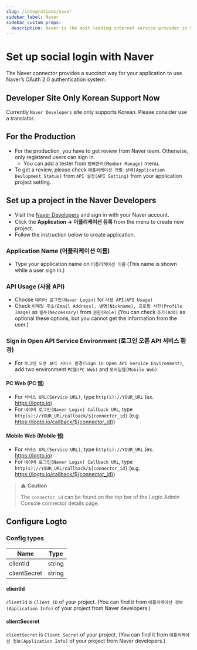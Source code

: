 ```yaml
---
slug: /integrations/naver
sidebar_label: Naver
sidebar_custom_props:
  description: Naver is the most leading internet service provider in South Korea.
---
```



# Set up social login with Naver

The Naver connector provides a succinct way for your application to use Naver’s OAuth 2.0 authentication system.

<GuideTip />

## Developer Site Only Korean Support Now

Currently `Naver Developers` site only supports Korean. Please consider use a translator.

## For the Production

- For the production, you have to get review from Naver team.
  Otherwise, only registered users can sign in.
  - You can add a tester from `맴버관리(Member Manage)` menu.
- To get a review, please check `애플리케이션 개발 상태(Application Devlopment Status)`
  from `API 설정(API Setting)` from your application project setting.

## Set up a project in the Naver Developers

- Visit the [Naver Developers](https://developers.naver.com/main/) and sign in with your Naver account.
- Click the **Application -> 어플리케이션 등록** from the menu to create new project.
- Follow the instruction below to create application.

### Application Name (어플리케이션 이름)

- Type your application name on `어플리케이션 이름` (This name is shown while a user sign in.)

### API Usage (사용 API)

- Choose `네이버 로그인(Naver Login)` for `사용 API(API Usage)`
- Check `이메일 주소(Email Address), 별명(Nickname), 프로필 사진(Profile Image)` as `필수(Neccessary)` from `권한(Role)` (You can check `추가(Add)` as optional these options, but you cannot get the information from the user.)

### Sign in Open API Service Environment (로그인 오픈 API 서비스 환경)

- For `로그인 오픈 API 서비스 환경(Sign in Open API Service Environment)`, add two environment `PC웹(PC Web)` and `모바일웹(Mobile Web)`.

#### PC Web (PC 웹)

- For `서비스 URL(Service URL)`, type `http(s)://YOUR_URL` (ex. https://logto.io)
- For `네이버 로그인(Naver Login) Callback URL`, type `http(s)://YOUR_URL/callback/${connector_id}` (e.g. https://logto.io/callback/${connector_id})

#### Mobile Web (Mobile 웹)

- For `서비스 URL(Service URL)`, type `http(s)://YOUR_URL` (ex. https://logto.io)
- For `네이버 로그인(Naver Login) Callback URL`, type `http(s)://YOUR_URL/callback/${connector_id}` (e.g. https://logto.io/callback/${connector_id})

> ⚠️ **Caution**
>
> The `connector_id` can be found on the top bar of the Logto Admin Console connector details page.

## Configure Logto

### Config types

| Name         | Type   |
| ------------ | ------ |
| clientId     | string |
| clientSecret | string |

#### clientId

`clientId` is `Client ID` of your project.
(You can find it from `애플리케이션 정보(Application Info)` of your project from Naver developers.)

#### clientSeceret

`clientSecret` is `Client Secret` of your project.
(You can find it from `애플리케이션 정보(Application Info)` of your project from Naver developers.)
